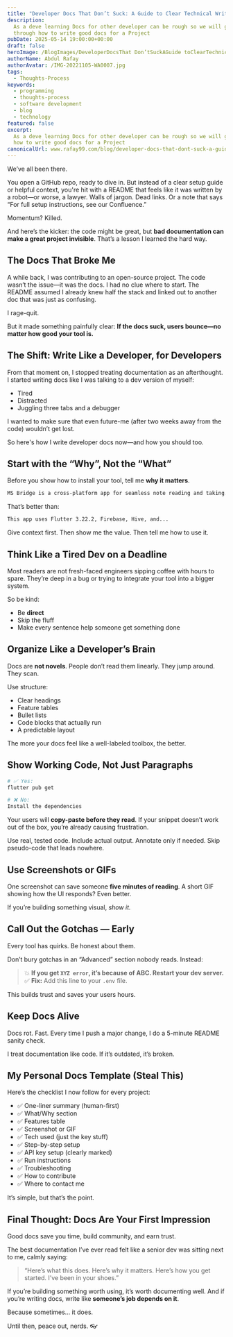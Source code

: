 ```yaml
---
title: "Developer Docs That Don’t Suck: A Guide to Clear Technical Writing"
description:
  As a deve learning Docs for other developer can be rough so we will go
  through how to write good docs for a Project
pubDate: 2025-05-14 19:00:00+00:00
draft: false
heroImage: /BlogImages/DeveloperDocsThat Don’tSuckAGuide toClearTechnical Writing.webp
authorName: Abdul Rafay
authorAvatar: /IMG-20221105-WA0007.jpg
tags:
  - Thoughts-Process
keywords:
  - programming
  - thoughts-process
  - software development
  - blog
  - technology
featured: false
excerpt:
  As a deve learning Docs for other developer can be rough so we will go through
  how to write good docs for a Project
canonicalUrl: www.rafay99.com/blog/developer-docs-that-dont-suck-a-guide-to-clear-technical-writing
---
```


We’ve all been there.

You open a GitHub repo, ready to dive in. But instead of a clear setup guide or helpful context, you're hit with a README that feels like it was written by a robot—or worse, a lawyer. Walls of jargon. Dead links. Or a note that says “For full setup instructions, see our Confluence.”

Momentum? Killed.

And here’s the kicker: the code might be great, but **bad documentation can make a great project invisible**. That’s a lesson I learned the hard way.

## The Docs That Broke Me

A while back, I was contributing to an open-source project. The code wasn’t the issue—it was the docs. I had no clue where to start. The README assumed I already knew half the stack and linked out to another doc that was just as confusing.

I rage-quit.

But it made something painfully clear:
**If the docs suck, users bounce—no matter how good your tool is.**

## The Shift: Write Like a Developer, for Developers

From that moment on, I stopped treating documentation as an afterthought. I started writing docs like I was talking to a dev version of myself:

- Tired
- Distracted
- Juggling three tabs and a debugger

I wanted to make sure that even future-me (after two weeks away from the code) wouldn’t get lost.

So here's how I write developer docs now—and how you should too.

## Start with the “Why”, Not the “What”

Before you show how to install your tool, tell me **why it matters**.

```md
MS Bridge is a cross-platform app for seamless note reading and taking.
```

That’s better than:

```md
This app uses Flutter 3.22.2, Firebase, Hive, and...
```

Give context first. Then show me the value. Then tell me how to use it.

## Think Like a Tired Dev on a Deadline

Most readers are not fresh-faced engineers sipping coffee with hours to spare. They’re deep in a bug or trying to integrate your tool into a bigger system.

So be kind:

- Be **direct**
- Skip the fluff
- Make every sentence help someone get something done

## Organize Like a Developer’s Brain

Docs are **not novels**. People don’t read them linearly. They jump around. They scan.

Use structure:

- Clear headings
- Feature tables
- Bullet lists
- Code blocks that actually run
- A predictable layout

The more your docs feel like a well-labeled toolbox, the better.

## Show Working Code, Not Just Paragraphs

```bash
# ✅ Yes:
flutter pub get
```

```bash
# ❌ No:
Install the dependencies
```

Your users will **copy-paste before they read**. If your snippet doesn’t work out of the box, you’re already causing frustration.

Use real, tested code. Include actual output. Annotate only if needed. Skip pseudo-code that leads nowhere.

## Use Screenshots or GIFs

One screenshot can save someone **five minutes of reading**. A short GIF showing how the UI responds? Even better.

If you’re building something visual, _show it._

## Call Out the Gotchas — Early

Every tool has quirks. Be honest about them.

Don’t bury gotchas in an “Advanced” section nobody reads. Instead:

> 💥 **If you get `XYZ error`, it’s because of ABC. Restart your dev server.**
> ✅ **Fix:** Add this line to your `.env` file.

This builds trust and saves your users hours.

## Keep Docs Alive

Docs rot. Fast. Every time I push a major change, I do a 5-minute README sanity check.

I treat documentation like code. If it’s outdated, it’s broken.

## My Personal Docs Template (Steal This)

Here’s the checklist I now follow for every project:

- ✅ One-liner summary (human-first)
- ✅ What/Why section
- ✅ Features table
- ✅ Screenshot or GIF
- ✅ Tech used (just the key stuff)
- ✅ Step-by-step setup
- ✅ API key setup (clearly marked)
- ✅ Run instructions
- ✅ Troubleshooting
- ✅ How to contribute
- ✅ Where to contact me

It’s simple, but that’s the point.

## Final Thought: Docs Are Your First Impression

Good docs save you time, build community, and earn trust.

The best documentation I’ve ever read felt like a senior dev was sitting next to me, calmly saying:

> “Here’s what this does. Here’s why it matters. Here’s how you get started. I’ve been in your shoes.”

If you’re building something worth using, it’s worth documenting well.
And if you’re writing docs, write like **someone’s job depends on it**.

Because sometimes… it does.

Until then, peace out, nerds. 👓
